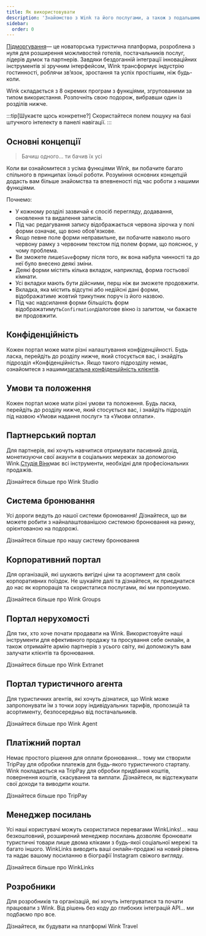 ```yaml
---
title: Як використовувати
description: 'Знайомство з Wink та його послугами, а також з подальшими інструкціями.'
sidebar:
  order: 0
---
```


[Підморгування](https://wink.travel)— це новаторська туристична платформа, розроблена з нуля для розширення можливостей готелів, постачальників послуг, лідерів думок та партнерів. Завдяки бездоганній інтеграції інноваційних інструментів зі зручним інтерфейсом, Wink трансформує індустрію гостинності, роблячи зв’язок, зростання та успіх простішим, ніж будь-коли.

Wink складається з 8 окремих програм з функціями, згрупованими за типом використання.
Розпочніть свою подорож, вибравши один із розділів нижче.

:::tip\[Шукаєте щось конкретне?]
Скористайтеся полем пошуку на базі штучного інтелекту в панелі навігації.
:::

## Основні концепції

> Бачиш одного... ти бачив їх усі

Коли ви ознайомитеся з усіма функціями Wink, ви побачите багато спільного в принципах їхньої роботи.
Розуміння основних концепцій додасть вам більше знайомства та впевненості під час роботи з нашими функціями.

Почнемо:

* У кожному розділі зазвичай є спосіб перегляду, додавання, оновлення та видалення записів.
* Під час редагування запису відображається червона зірочка<Badge text="*" variant="danger" size="large" />
  у полі форми означає, що воно обов'язкове.
* Якщо певне поле форми неправильне, ви побачите навколо нього червону рамку з червоним текстом під полем форми, що пояснює, у чому проблема.
* Ви зможете лише`Save`форму після того, як вона набула чинності та до неї було внесено деякі зміни.
* Деякі форми містять кілька вкладок, наприклад, форма гостьової кімнати.
* Усі вкладки мають бути дійсними, перш ніж ви зможете продовжити.
* Вкладка, яка містить відсутні або недійсні дані форми, відображатиме жовтий трикутник<Badge text="⚠️" variant="caution" size="large" />
  поруч із його назвою.
* Під час надсилання форми більшість форм відображатимуть`Confirmation`діалогове вікно із запитом, чи бажаєте ви продовжити.

## Конфіденційність

Кожен портал може мати різні налаштування конфіденційності. Будь ласка, перейдіть до розділу нижче, який стосується вас, і знайдіть підрозділ «Конфіденційність». Якщо такого підрозділу немає, ознайомтеся з нашими[загальна конфіденційність клієнтів](/booking-engine/privacy).

## Умови та положення

Кожен портал може мати різні умови та положення. Будь ласка, перейдіть до розділу нижче, який стосується вас, і знайдіть підрозділ під назвою «Умови надання послуг» та «Умови оплати».

## Партнерський портал

Для партнерів, які хочуть навчитися отримувати пасивний дохід, монетизуючи свої акаунти в соціальних мережах за допомогою Wink.[Студія Вінк](https://studio.wink.travel)має всі інструменти, необхідні для професіональних продажів.

<LinkButton href="/studio/what-is-studio">
  Дізнайтеся більше про Wink Studio
</LinkButton>


## Система бронювання

Усі дороги ведуть до нашої системи бронювання! Дізнайтеся, що ви можете робити з найналаштованішою системою бронювання на ринку, орієнтованою на подорожі.

<LinkButton href="/booking-engine/in-a-nutshell">
  Дізнайтеся більше про нашу систему бронювання
</LinkButton>


## Корпоративний портал

Для організацій, які шукають вигідні ціни та асортимент для своїх корпоративних поїздок. Не шукайте далі та дізнайтеся, як приєднатися до нас як корпорація та скористатися послугами, які ми пропонуємо.

<LinkButton href="/corporate/what-is-group">
  Дізнайтеся більше про Wink Groups
</LinkButton>


## Портал нерухомості

Для тих, хто хоче почати продавати на Wink. Використовуйте наші інструменти для ефективного продажу та просування себе онлайн, а також отримайте армію партнерів з усього світу, які допоможуть вам залучати клієнтів та бронювання.

<LinkButton href="/extranet/what-is-extranet">
  Дізнайтеся більше про Wink Extranet
</LinkButton>


## Портал туристичного агента

Для туристичних агентів, які хочуть дізнатися, що Wink може запропонувати їм з точки зору індивідуальних тарифів, пропозицій та асортименту, безпосередньо від постачальників.

<LinkButton href="/travel-agent/what-is-agent">
  Дізнайтеся більше про Wink Agent
</LinkButton>


## Платіжний портал

Немає простого рішення для оплати бронювання... тому ми створили TripPay для обробки платежів для будь-якого туристичного стартапу. Wink покладається на TripPay для обробки придбання коштів, повернення коштів, скасування та виплати.
Дізнайтеся, як відстежувати свої доходи та виводити кошти.

<LinkButton href="/payment/what-is-trip-pay">
  Дізнайтеся більше про TripPay
</LinkButton>


## Менеджер посилань

Усі наші користувачі можуть скористатися перевагами WinkLinks!... наш безкоштовний, розширений менеджер посилань дозволяє бронювати туристичні товари лише двома кліками з будь-якої соціальної мережі та багато іншого.
WinkLinks виводить ваші онлайн-продажі на новий рівень та надає вашому посиланню в біографії Instagram свіжого вигляду.

<LinkButton href="/link-manager/wink-links">
  Дізнайтеся більше про WinkLinks
</LinkButton>


## Розробники

Для розробників та організацій, які хочуть інтегруватися та почати працювати з Wink. Від рішень без коду до глибоких інтеграцій API... ми подбаємо про все.

<LinkButton href="/developers/build-on-wink">
  Дізнайтеся, як будувати на платформі Wink Travel
</LinkButton>

